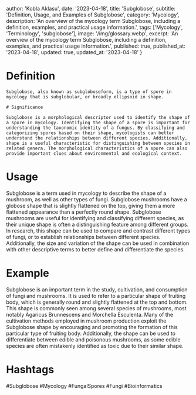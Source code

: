 
  author: 'Kobla Aklasu',
  date: '2023-04-18',
  title: 'Subglobose',
  subtitle: 'Definition, Usage, and Examples of Subglobose',
  category: 'Mycology',
  description: 'An overview of the mycology term Subglobose, including a definition, examples, and practical usage information.',
  tags: ['Mycology', 'Terminology', 'subglobose'],
  image: '/img/glossary.webp',
  excerpt: 'An overview of the mycology term Subglobose, including a definition, examples, and practical usage information.',
  published: true,
  published_at: '2023-04-18',
  updated: true,
  updated_at: '2023-04-18'
}




# Definition
    
    Subglobose, also known as subgloboseform, is a type of spore in mycology that is subglobular, or broadly ellipsoid in shape.
    
    # Significance
    
    Subglobose is a morphological descriptor used to identify the shape of a spore in mycology. Identifying the shape of a spore is important for understanding the taxonomic identity of a fungus. By classifying and categorizing spores based on their shape, mycologists can better understand the relationships between different species. Additionally, shape is a useful characteristic for distinguishing between species in related genera. The morphological characteristics of a spore can also provide important clues about environmental and ecological context.

# Usage

Subglobose is a term used in mycology to describe the shape of a mushroom, as well as other types of fungi. Subglobose mushrooms have a globose shape that is slightly flattened on the top, giving them a more flattened appearance than a perfectly round shape. Subglobose mushrooms are useful for identifying and classifying different species, as their unique shape is often a distinguishing feature among different groups. In research, this shape can be used to compare and contrast different types of fungi, or to establish relationships between different species. Additionally, the size and variation of the shape can be used in combination with other descriptive terms to better define and differentiate the species.

# Example

Subglobose is an important term in the study, cultivation, and consumption of fungi and mushrooms. It is used to refer to a particular shape of fruiting body, which is generally round and slightly flattened at the top and bottom. This shape is commonly seen among several species of mushrooms, most notably Agaricus Brunnescens and Morchella Esculenta. Many of the cultivation methods employed in mushroom production exploit the Subglobose shape by encouraging and promoting the formation of this particular type of fruiting body. Additionally, the shape can be used to differentiate between edible and poisonous mushrooms, as some edible species are often mistakenly identified as toxic due to their similar shape.

# Hashtags

#Subglobose #Mycology #FungalSpores #Fungi #Bioinformatics

